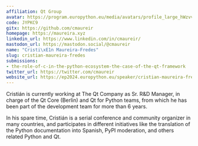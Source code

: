 ```yaml
---
affiliation: Qt Group
avatar: https://program.europython.eu/media/avatars/profile_large_hWzvvJp.JPG
code: JYPKC9
gitx: https://github.com/cmaureir
homepage: https://maureira.xyz
linkedin_url: https://www.linkedin.com/in/cmaureir/
mastodon_url: https://mastodon.social/@cmaureir
name: "Cristi\xE1n Maureira-Fredes"
slug: cristian-maureira-fredes
submissions:
- the-role-of-c-in-the-python-ecosystem-the-case-of-the-qt-framework
twitter_url: https://twitter.com/cmaureir
website_url: https://ep2024.europython.eu/speaker/cristian-maureira-fredes
---
```


Cristián is currently working at The Qt Company as Sr. R&D Manager, in charge of the Qt Core (Berlin) and Qt for Python teams, from which he has been part of the development team for more than 6 years.

In his spare time, Cristián is a serial conference and community organizer in many countries, and participates in different initiatives like the translation of the Python documentation into Spanish, PyPI moderation, and others related Python and Qt.
